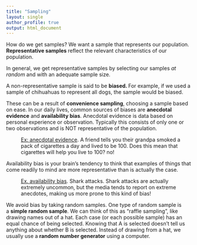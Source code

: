 ```yaml
---
title: "Sampling"
layout: single
author_profile: true
output: html_document
---
```


<p>How do we get samples? We want a sample that represents our population. <strong>Representative samples </strong>reflect the relevant characteristics of our population.&nbsp;</p>
<p>In general, we get representative samples by selecting our samples&nbsp;<em>at random</em> and with an adequate sample size.&nbsp;</p>
<p>A non-representative sample is said to be&nbsp;<strong>biased. </strong>For example, if we used a sample of chihuahuas to represent all dogs, the sample would be biased.&nbsp;</p>
<p>These can be a result of&nbsp;<strong>convenience sampling</strong>, choosing a sample based on ease. In our daily lives, common sources of biases are <strong>anecdotal evidence</strong> and <strong>availability bias</strong>. Anecdotal evidence is data based on personal experience or observation. Typically this consists of only one or two observations and is NOT representative of the population.&nbsp;</p>
<p style="padding-left: 40px;">
    <span style="text-decoration: underline;">Ex: anecdotal evidence</span>. A friend tells you their grandpa smoked a pack of cigarettes a day and lived to be 100. Does this mean that cigarettes will help you live to 100? no!
</p>
<p>Availability bias is your brain's tendency to think that examples of things that come readily to mind are more representative than is actually the case.</p>
<p style="padding-left: 40px;">
    <span style="text-decoration: underline;">Ex. availability bias</span>. Shark attacks. Shark attacks are actually extremely uncommon, but the media tends to report on extreme anecdotes, making us more prone to this kind of bias!
</p>
<p>We avoid bias by taking random samples. One type of random sample is a&nbsp;<strong>simple random sample</strong>. We can think of this as "raffle sampling", like drawing names out of a hat. Each case (or each possible sample) has an equal chance of being selected. Knowing that A is selected doesn't tell us anything about whether B is selected. Instead of drawing from a hat, we usually use a&nbsp;<strong>random number generator</strong> using a computer.</p>